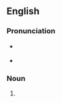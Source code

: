 ==English==

===Pronunciation===
* {{a|RP}} {{IPA|en|/ˈbəʊdɪŋz/}}
* {{a|GenAm}} {{IPA|en|/ˈboʊdɪŋz/}}

===Noun===
{{head|en|noun form}}

# {{plural of|en|boding}}